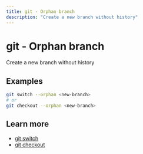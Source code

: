 ```yaml
---
title: git - Orphan branch
description: "Create a new branch without history"
---
```


# git - Orphan branch

Create a new branch without history

## Examples

```bash /--orphan/
git switch --orphan <new-branch>
# or
git checkout --orphan <new-branch>
```

## Learn more

- [git switch](https://git-scm.com/docs/git-switch#Documentation/git-switch.txt---orphanltnew-branchgt)
- [git checkout](https://git-scm.com/docs/git-checkout#Documentation/git-checkout.txt---orphanltnew-branchgt)
